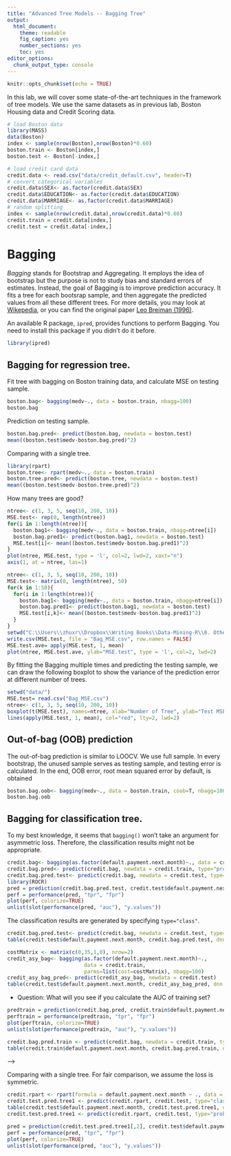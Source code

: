 ```yaml
---
title: "Advanced Tree Models -- Bagging Tree"
output: 
  html_document: 
    theme: readable
    fig_caption: yes
    number_sections: yes
    toc: yes
editor_options: 
  chunk_output_type: console
---
```


```r
knitr::opts_chunk$set(echo = TRUE)
```

In this lab, we will cover some state-of-the-art techniques in the framework of tree models. We use the same datasets as in previous lab, Boston Housing data and Credit Scoring data.

```r
# load Boston data
library(MASS)
data(Boston)
index <- sample(nrow(Boston),nrow(Boston)*0.60)
boston.train <- Boston[index,]
boston.test <- Boston[-index,]

# load credit card data
credit.data <- read.csv("data/credit_default.csv", header=T)
# convert categorical variables
credit.data$SEX<- as.factor(credit.data$SEX)
credit.data$EDUCATION<- as.factor(credit.data$EDUCATION)
credit.data$MARRIAGE<- as.factor(credit.data$MARRIAGE)
# random splitting
index <- sample(nrow(credit.data),nrow(credit.data)*0.60)
credit.train = credit.data[index,]
credit.test = credit.data[-index,]
```

# Bagging

*Bagging* stands for Bootstrap and Aggregating. It employs the idea of bootstrap but the purpose is not to study bias and standard errors of estimates. Instead, the goal of Bagging is to improve prediction accuracy. It fits a tree for each bootsrap sample, and then aggregate the predicted values from all these different trees. For more details, you may look at [Wikepedia](https://en.wikipedia.org/wiki/Bootstrap_aggregating), or you can find the original paper [Leo Breiman (1996)](https://link.springer.com/content/pdf/10.1007/BF00058655.pdf).


An available R package, `ipred`, provides functions to perform Bagging. You need to install this package if you didn't do it before.
```r
library(ipred)
```

## Bagging for regression tree.

Fit tree with bagging on Boston training data, and calculate MSE on testing sample.
```r
boston.bag<- bagging(medv~., data = boston.train, nbagg=100)
boston.bag
```

Prediction on testing sample.
```r
boston.bag.pred<- predict(boston.bag, newdata = boston.test)
mean((boston.test$medv-boston.bag.pred)^2)
```

Comparing with a single tree.
```r
library(rpart)
boston.tree<- rpart(medv~., data = boston.train)
boston.tree.pred<- predict(boston.tree, newdata = boston.test)
mean((boston.test$medv-boston.tree.pred)^2)
```

How many trees are good? 
```r
ntree<- c(1, 3, 5, seq(10, 200, 10))
MSE.test<- rep(0, length(ntree))
for(i in 1:length(ntree)){
  boston.bag1<- bagging(medv~., data = boston.train, nbagg=ntree[i])
  boston.bag.pred1<- predict(boston.bag1, newdata = boston.test)
  MSE.test[i]<- mean((boston.test$medv-boston.bag.pred1)^2)
}
plot(ntree, MSE.test, type = 'l', col=2, lwd=2, xaxt="n")
axis(1, at = ntree, las=1)
```

```r
ntree<- c(1, 3, 5, seq(10, 200, 10))
MSE.test<- matrix(0, length(ntree), 50)
for(k in 1:50){
  for(i in 1:length(ntree)){
    boston.bag1<- bagging(medv~., data = boston.train, nbagg=ntree[i])
    boston.bag.pred1<- predict(boston.bag1, newdata = boston.test)
    MSE.test[i,k]<- mean((boston.test$medv-boston.bag.pred1)^2)
  }
}
setwd("C:\\Users\\zhuxr\\Dropbox\\Writing Books\\Data-Mining-R\\8. Other topics\\Advanced Tree\\data")
write.csv(MSE.test, file = "Bag_MSE.csv", row.names = FALSE)
MSE.test.ave= apply(MSE.test, 1, mean)
plot(ntree, MSE.test.ave, ylab="MSE.test", type = 'l', col=2, lwd=2)
```

By fitting the Bagging multiple times and predicting the testing sample, we can draw the following boxplot to show the variance of the prediction error at different number of trees.

```r
setwd("data/")
MSE.test= read.csv("Bag_MSE.csv")
ntree<- c(1, 3, 5, seq(10, 200, 10))
boxplot(t(MSE.test), names=ntree, xlab="Number of Tree", ylab="Test MSE")
lines(apply(MSE.test, 1, mean), col="red", lty=2, lwd=2)
```


## Out-of-bag (OOB) prediction

The out-of-bag prediction is similar to LOOCV. We use full sample. In every bootstrap, the unused sample serves as testing sample, and testing error is calculated. In the end, OOB error, root mean squared error by default, is obtained 

```r
boston.bag.oob<- bagging(medv~., data = boston.train, coob=T, nbagg=100)
boston.bag.oob
```

## Bagging for classification tree.

To my best knowledge, it seems that `bagging()` won't take an argument for asymmetric loss. Therefore, the classification results might not be appropriate. 

<!-- However, we can still get probabilities. Note that the predicted probabilities from `bagging()` is although the proportion of 1/0 in terminal modes, they are aggregated in the end. Hence, it is unlikely that many observations have the same predicted probability. -->

```r
credit.bag<- bagging(as.factor(default.payment.next.month)~., data = credit.train, nbagg=100)
credit.bag.pred<- predict(credit.bag, newdata = credit.train, type="prob")[,2]
credit.bag.pred.test<- predict(credit.bag, newdata = credit.test, type="prob")[,2]
library(ROCR)
pred = prediction(credit.bag.pred.test, credit.test$default.payment.next.month)
perf = performance(pred, "tpr", "fpr")
plot(perf, colorize=TRUE)
unlist(slot(performance(pred, "auc"), "y.values"))

```

The classification results are generated by specifying `type="class"`.

```r
credit.bag.pred.test<- predict(credit.bag, newdata = credit.test, type="class")
table(credit.test$default.payment.next.month, credit.bag.pred.test, dnn = c("True", "Pred"))

costMatrix <- matrix(c(0,35,1,0), nrow=2)
credit_asy_bag<- bagging(as.factor(default.payment.next.month)~., 
                         data = credit.train,
                         parms=list(cost=costMatrix), nbagg=100)
credit_asy_bag_pred<- predict(credit_asy_bag, newdata = credit.test)
table(credit.test$default.payment.next.month, credit_asy_bag_pred, dnn = c("True", "Pred"))

```


- Question: What will you see if you calculate the AUC of training set?

```r
predtrain = prediction(credit.bag.pred, credit.train$default.payment.next.month)
perftrain = performance(predtrain, "tpr", "fpr")
plot(perftrain, colorize=TRUE)
unlist(slot(performance(predtrain, "auc"), "y.values"))

credit.bag.pred.train <- predict(credit.bag, newdata = credit.train, type="class")
table(credit.train$default.payment.next.month, credit.bag.pred.train, dnn = c("True", "Pred"))
```

<!-- ## Something is wrong. This part needs to be investigated -->
<!-- ```{r, message=FALSE, warning=FALSE, fig.width=6, fig.height=5} -->
<!-- library(ROCR) -->
<!-- pred <- prediction(credit.bag.pred, credit.train$default.payment.next.month) -->
<!-- perf <- performance(pred, "tpr", "fpr") -->
<!-- plot(perf, colorize=TRUE) -->
<!-- #Get the AUC -->
<!-- unlist(slot(performance(pred, "auc"), "y.values")) -->
<!-- ``` -->



<!-- <!-- Let us choose the optimal cut-off based on our asymmetric loss. --> -->
<!-- ```{r} -->
<!-- costfunc = function(obs, pred.p, pcut){ -->
<!--     weight1 = 5  # define the weight for "true=1 but pred=0" (FN) -->
<!--     weight0 = 1    # define the weight for "true=0 but pred=1" (FP) -->
<!--     c1 = (obs==1)&(pred.p<pcut)    # count for "true=1 but pred=0"   (FN) -->
<!--     c0 = (obs==0)&(pred.p>=pcut)   # count for "true=0 but pred=1"   (FP) -->
<!--     cost = mean(weight1*c1 + weight0*c0)  # misclassification with weight -->
<!--     return(cost) # you have to return to a value when you write R functions -->
<!-- } -->
<!-- p.seq = seq(0.01, 1, 0.01) -->
<!-- cost = rep(0, length(p.seq)) -->
<!-- for(i in 1:length(p.seq)){ -->
<!--     cost[i] = costfunc(obs = credit.train$default.payment.next.month, pred.p = credit.bag.pred, pcut = p.seq[i]) -->
<!-- } -->
<!-- plot(p.seq, cost) -->
<!-- ``` -->

<!-- ```{r} -->
<!-- optimal.pcut = p.seq[which(cost==min(cost))] -->
<!-- credit.bag.class<- (credit.bag.pred.test>optimal.pcut)*1 -->
<!-- table(credit.test$default.payment.next.month, credit.bag.class, dnn = c("True", "Pred")) -->
<!-- ``` -->

Comparing with a single tree. For fair comparison, we assume the loss is symmetric.

```r
credit.rpart <- rpart(formula = default.payment.next.month ~ ., data = credit.train, method = "class")
credit.test.pred.tree1 <- predict(credit.rpart, credit.test, type="class")
table(credit.test$default.payment.next.month, credit.test.pred.tree1, dnn=c("Truth","Predicted"))
credit.test.pred.tree1 <- predict(credit.rpart, credit.test, type="prob")

pred = prediction(credit.test.pred.tree1[,2], credit.test$default.payment.next.month)
perf = performance(pred, "tpr", "fpr")
plot(perf, colorize=TRUE)
unlist(slot(performance(pred, "auc"), "y.values"))
```


